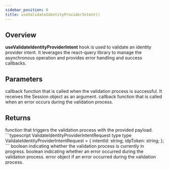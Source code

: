 ```yaml
---
sidebar_position: 0
title: useValidateIdentityProviderIntent()
---
```



## Overview

**useValidateIdentityProviderIntent** hook is used to validate an identity provider intent.
It leverages the react-query library to manage the asynchronous operation and provides error handling and success callbacks.

## Parameters

<ResponseField name="onSuccess" type="(session: Session | undefined) => void" required>
  callback function that is called when the validation process is successful. It receives the Session object as an argument.
  <SessionType />
</ResponseField>

<ResponseField name="onError" type="HttpErrorCallback" required>
  callback function that is called when an error occurs during the validation process.
  <HttpErrorCallbackType />
</ResponseField>

## Returns

<ResponseField name="validateIdentityProviderIntent" type="(request: ValidateIdentityProviderIntentRequest) => void">
  function that triggers the validation process with the provided payload.
```typescript ValidateIdentityProviderIntentRequest type
type ValidateIdentityProviderIntentRequest = {
  intentId: string;
  idpToken: string;
};
  ```
</ResponseField>

<ResponseField name="isLoading" type="boolean">
  boolean indicating whether the validation process is currently in progress.
</ResponseField>

<ResponseField name="isError" type="boolean">
  boolean indicating whether an error occurred during the validation process.
</ResponseField>

<ResponseField name="error" type="HttpError | Error | null">
  error object if an error occurred during the validation process.
</ResponseField>
